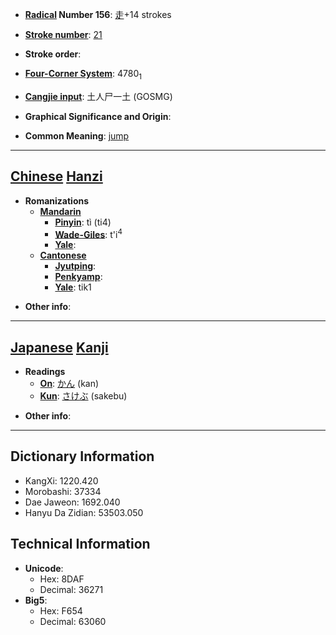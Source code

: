 * '''[[Wiktionary:Chinese radical index| Radical]] Number 156''': [[Wiktionary:Chinese radical index 走|走]]+14 strokes

* '''[[Wiktionary:Chinese total strokes index|Stroke number]]''': [[Wiktionary:Chinese total strokes index 21|21]]

* '''Stroke order''': 

* '''[[Wiktionary:Chinese four corner index|Four-Corner System]]''': 4780<sub>1</sub>

* '''[[Wiktionary:Chinese Cangjie index|Cangjie input]]''': 土人尸一土 (GOSMG)

* '''Graphical Significance and Origin''': 

* '''Common Meaning''': [[jump]]

----

== [[Chinese]] [[Hanzi]] ==

* '''Romanizations'''
** '''[[Mandarin]]'''
*** '''[[Pinyin]]''': tì (ti4)
*** '''[[Wade-Giles]]''': t'i<sup>4</sup>
*** '''[[Yale]]''': 
** '''[[Cantonese]]'''
*** '''[[Jyutping]]''':
*** '''[[Penkyamp]]''': 
*** '''[[Yale]]''': tik1

* '''Other info''': 

----

== [[Japanese]] [[Kanji]] ==

* '''Readings'''
** '''[[On]]''': [[かん]] (kan)
** '''[[Kun]]''': [[さけぶ]] (sakebu)

* '''Other info''':  

----

== Dictionary Information ==

* KangXi: 1220.420
* Morobashi: 37334
* Dae Jaweon: 1692.040
* Hanyu Da Zidian: 53503.050

== Technical Information ==

* '''Unicode''':
** Hex: 8DAF
** Decimal: 36271
* '''Big5''':
** Hex: F654
** Decimal: 63060